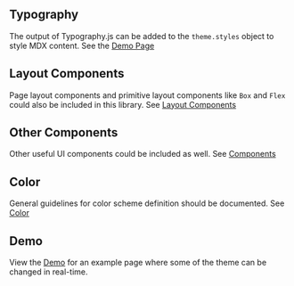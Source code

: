

<Readme />

## Typography

The output of Typography.js can be added to the `theme.styles` object to style MDX content.
See the [Demo Page](/typography)

## Layout Components

Page layout components and primitive layout components like `Box` and `Flex` could also be included in this library.
See [Layout Components](/layout)

## Other Components

Other useful UI components could be included as well.
See [Components](/components)

## Color

General guidelines for color scheme definition should be documented. See [Color](/color)

## Demo

View the [Demo](/demo) for an example page where some of the theme can be changed in real-time.
